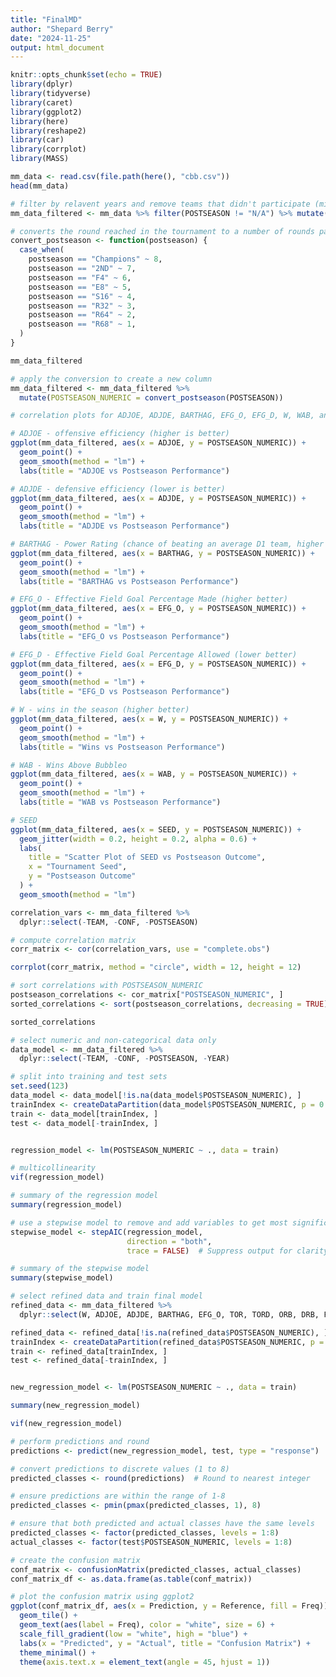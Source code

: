 ```yaml
---
title: "FinalMD"
author: "Shepard Berry"
date: "2024-11-25"
output: html_document
---
```


```r
knitr::opts_chunk$set(echo = TRUE)
library(dplyr)
library(tidyverse)
library(caret)
library(ggplot2)
library(here)
library(reshape2)
library(car)
library(corrplot)
library(MASS)
```


```r
mm_data <- read.csv(file.path(here(), "cbb.csv"))
head(mm_data)

# filter by relavent years and remove teams that didn't participate (might need to be higher)
mm_data_filtered <- mm_data %>% filter(POSTSEASON != "N/A") %>% mutate(across(SEED, as.numeric))

# converts the round reached in the tournament to a number of rounds passed
convert_postseason <- function(postseason) {
  case_when(
    postseason == "Champions" ~ 8,
    postseason == "2ND" ~ 7,         
    postseason == "F4" ~ 6,         
    postseason == "E8" ~ 5,  
    postseason == "S16" ~ 4,
    postseason == "R32" ~ 3,         
    postseason == "R64" ~ 2,
    postseason == "R68" ~ 1,
  )
}

mm_data_filtered

# apply the conversion to create a new column
mm_data_filtered <- mm_data_filtered %>%
  mutate(POSTSEASON_NUMERIC = convert_postseason(POSTSEASON))

```


```r
# correlation plots for ADJOE, ADJDE, BARTHAG, EFG_O, EFG_D, W, WAB, and Seed

# ADJOE - offensive efficiency (higher is better)
ggplot(mm_data_filtered, aes(x = ADJOE, y = POSTSEASON_NUMERIC)) +
  geom_point() +
  geom_smooth(method = "lm") +
  labs(title = "ADJOE vs Postseason Performance")

# ADJDE - defensive efficiency (lower is better)
ggplot(mm_data_filtered, aes(x = ADJDE, y = POSTSEASON_NUMERIC)) +
  geom_point() +
  geom_smooth(method = "lm") +
  labs(title = "ADJDE vs Postseason Performance")

# BARTHAG - Power Rating (chance of beating an average D1 team, higher is better)
ggplot(mm_data_filtered, aes(x = BARTHAG, y = POSTSEASON_NUMERIC)) +
  geom_point() +
  geom_smooth(method = "lm") +
  labs(title = "BARTHAG vs Postseason Performance")

# EFG_O - Effective Field Goal Percentage Made (higher better)
ggplot(mm_data_filtered, aes(x = EFG_O, y = POSTSEASON_NUMERIC)) +
  geom_point() +
  geom_smooth(method = "lm") +
  labs(title = "EFG_O vs Postseason Performance")

# EFG_D - Effective Field Goal Percentage Allowed (lower better)
ggplot(mm_data_filtered, aes(x = EFG_D, y = POSTSEASON_NUMERIC)) +
  geom_point() +
  geom_smooth(method = "lm") +
  labs(title = "EFG_D vs Postseason Performance")

# W - wins in the season (higher better)
ggplot(mm_data_filtered, aes(x = W, y = POSTSEASON_NUMERIC)) +
  geom_point() +
  geom_smooth(method = "lm") +
  labs(title = "Wins vs Postseason Performance")

# WAB - Wins Above Bubbleo
ggplot(mm_data_filtered, aes(x = WAB, y = POSTSEASON_NUMERIC)) +
  geom_point() +
  geom_smooth(method = "lm") +
  labs(title = "WAB vs Postseason Performance")

# SEED
ggplot(mm_data_filtered, aes(x = SEED, y = POSTSEASON_NUMERIC)) +
  geom_jitter(width = 0.2, height = 0.2, alpha = 0.6) +
  labs(
    title = "Scatter Plot of SEED vs Postseason Outcome",
    x = "Tournament Seed",
    y = "Postseason Outcome"
  ) +
  geom_smooth(method = "lm")
```
```r
correlation_vars <- mm_data_filtered %>%
  dplyr::select(-TEAM, -CONF, -POSTSEASON)

# compute correlation matrix
corr_matrix <- cor(correlation_vars, use = "complete.obs")

corrplot(corr_matrix, method = "circle", width = 12, height = 12)

# sort correlations with POSTSEASON_NUMERIC
postseason_correlations <- cor_matrix["POSTSEASON_NUMERIC", ]
sorted_correlations <- sort(postseason_correlations, decreasing = TRUE)

sorted_correlations
```

```r
# select numeric and non-categorical data only
data_model <- mm_data_filtered %>% 
  dplyr::select(-TEAM, -CONF, -POSTSEASON, -YEAR)

# split into training and test sets
set.seed(123)
data_model <- data_model[!is.na(data_model$POSTSEASON_NUMERIC), ]
trainIndex <- createDataPartition(data_model$POSTSEASON_NUMERIC, p = 0.8, list = FALSE)
train <- data_model[trainIndex, ]
test <- data_model[-trainIndex, ]


regression_model <- lm(POSTSEASON_NUMERIC ~ ., data = train)

# multicollinearity
vif(regression_model)

# summary of the regression model
summary(regression_model)

# use a stepwise model to remove and add variables to get most significant ones
stepwise_model <- stepAIC(regression_model, 
                          direction = "both", 
                          trace = FALSE)  # Suppress output for clarity

# summary of the stepwise model
summary(stepwise_model)

# select refined data and train final model
refined_data <- mm_data_filtered %>%
  dplyr::select(W, ADJOE, ADJDE, BARTHAG, EFG_O, TOR, TORD, ORB, DRB, FTR, X2P_D, X3P_D, WAB, POSTSEASON_NUMERIC)

refined_data <- refined_data[!is.na(refined_data$POSTSEASON_NUMERIC), ]
trainIndex <- createDataPartition(refined_data$POSTSEASON_NUMERIC, p = 0.8, list = FALSE)
train <- refined_data[trainIndex, ]
test <- refined_data[-trainIndex, ]


new_regression_model <- lm(POSTSEASON_NUMERIC ~ ., data = train)

summary(new_regression_model)

vif(new_regression_model)

# perform predictions and round
predictions <- predict(new_regression_model, test, type = "response")

# convert predictions to discrete values (1 to 8)
predicted_classes <- round(predictions)  # Round to nearest integer

# ensure predictions are within the range of 1-8 
predicted_classes <- pmin(pmax(predicted_classes, 1), 8)

# ensure that both predicted and actual classes have the same levels
predicted_classes <- factor(predicted_classes, levels = 1:8)
actual_classes <- factor(test$POSTSEASON_NUMERIC, levels = 1:8)

# create the confusion matrix
conf_matrix <- confusionMatrix(predicted_classes, actual_classes)
conf_matrix_df <- as.data.frame(as.table(conf_matrix))

# plot the confusion matrix using ggplot2
ggplot(conf_matrix_df, aes(x = Prediction, y = Reference, fill = Freq)) +
  geom_tile() +
  geom_text(aes(label = Freq), color = "white", size = 6) +
  scale_fill_gradient(low = "white", high = "blue") +
  labs(x = "Predicted", y = "Actual", title = "Confusion Matrix") +
  theme_minimal() +
  theme(axis.text.x = element_text(angle = 45, hjust = 1))

```

